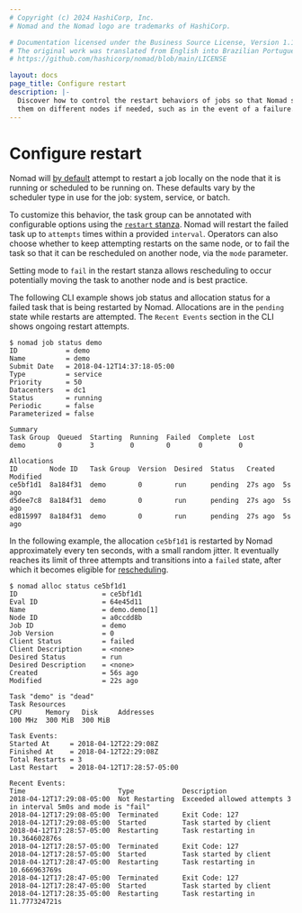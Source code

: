 ```yaml
---
# Copyright (c) 2024 HashiCorp, Inc.
# Nomad and the Nomad logo are trademarks of HashiCorp.

# Documentation licensed under the Business Source License, Version 1.1.
# The original work was translated from English into Brazilian Portuguese.
# https://github.com/hashicorp/nomad/blob/main/LICENSE

layout: docs
page_title: Configure restart
description: |-
  Discover how to control the restart behaviors of jobs so that Nomad schedules
  them on different nodes if needed, such as in the event of a failure.
---
```


# Configure restart

Nomad will [by default][defaults] attempt to restart a job locally on the node
that it is running or scheduled to be running on. These defaults vary by the
scheduler type in use for the job: system, service, or batch.

To customize this behavior, the task group can be annotated with configurable
options using the [`restart` stanza][restart]. Nomad will restart the failed
task up to `attempts` times within a provided `interval`. Operators can also
choose whether to keep attempting restarts on the same node, or to fail the task
so that it can be rescheduled on another node, via the `mode` parameter.

Setting mode to `fail` in the restart stanza allows rescheduling to occur
potentially moving the task to another node and is best practice.

The following CLI example shows job status and allocation status for a failed
task that is being restarted by Nomad. Allocations are in the `pending` state
while restarts are attempted. The `Recent Events` section in the CLI shows
ongoing restart attempts.

```shell-session
$ nomad job status demo
ID            = demo
Name          = demo
Submit Date   = 2018-04-12T14:37:18-05:00
Type          = service
Priority      = 50
Datacenters   = dc1
Status        = running
Periodic      = false
Parameterized = false

Summary
Task Group  Queued  Starting  Running  Failed  Complete  Lost
demo        0       3         0        0       0         0

Allocations
ID        Node ID   Task Group  Version  Desired  Status   Created  Modified
ce5bf1d1  8a184f31  demo        0        run      pending  27s ago  5s ago
d5dee7c8  8a184f31  demo        0        run      pending  27s ago  5s ago
ed815997  8a184f31  demo        0        run      pending  27s ago  5s ago
```

In the following example, the allocation `ce5bf1d1` is restarted by Nomad
approximately every ten seconds, with a small random jitter. It eventually
reaches its limit of three attempts and transitions into a `failed` state, after
which it becomes eligible for [rescheduling][rescheduling].

```shell-session
$ nomad alloc status ce5bf1d1
ID                     = ce5bf1d1
Eval ID                = 64e45d11
Name                   = demo.demo[1]
Node ID                = a0ccdd8b
Job ID                 = demo
Job Version            = 0
Client Status          = failed
Client Description     = <none>
Desired Status         = run
Desired Description    = <none>
Created                = 56s ago
Modified               = 22s ago

Task "demo" is "dead"
Task Resources
CPU      Memory   Disk     Addresses
100 MHz  300 MiB  300 MiB

Task Events:
Started At     = 2018-04-12T22:29:08Z
Finished At    = 2018-04-12T22:29:08Z
Total Restarts = 3
Last Restart   = 2018-04-12T17:28:57-05:00

Recent Events:
Time                       Type            Description
2018-04-12T17:29:08-05:00  Not Restarting  Exceeded allowed attempts 3 in interval 5m0s and mode is "fail"
2018-04-12T17:29:08-05:00  Terminated      Exit Code: 127
2018-04-12T17:29:08-05:00  Started         Task started by client
2018-04-12T17:28:57-05:00  Restarting      Task restarting in 10.364602876s
2018-04-12T17:28:57-05:00  Terminated      Exit Code: 127
2018-04-12T17:28:57-05:00  Started         Task started by client
2018-04-12T17:28:47-05:00  Restarting      Task restarting in 10.666963769s
2018-04-12T17:28:47-05:00  Terminated      Exit Code: 127
2018-04-12T17:28:47-05:00  Started         Task started by client
2018-04-12T17:28:35-05:00  Restarting      Task restarting in 11.777324721s
```

[restart]: /nomad/docs/job-specification/restart 'Nomad restart Stanza'
[defaults]: /nomad/docs/job-specification/restart#restart-parameter-defaults
[rescheduling]: /nomad/docs/job-specification/reschedule 'Nomad restart Stanza'
